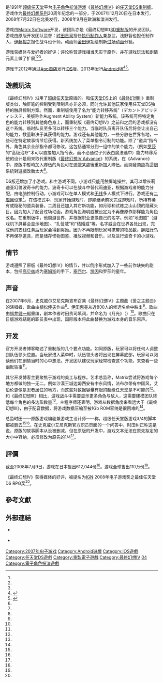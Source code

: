 {{NoteTA
| G1=Games
| G2=Square Enix
}}
{{Infobox VG
| title= 最終幻想IV
| japanese=ファイナルファンタジーIV
| english = Final Fantasy IV
| image = File:FF4DS NTSC front.jpg
| caption = 北美版[[Nintendo_DS|Nintendo DS]]游戏封面
| developer = [[史克威爾艾尼克斯|史克威爾艾尼克斯]]<br />[[Matrix_Software|Matrix Software]]
| publisher = 史克威爾艾尼克斯
| producer = 浅野智也
| director = [[时田贵司|时田贵司]]
| designer = 时田贵司<br />[[伊藤裕之|伊藤裕之]]
| artist = [[天野喜孝|天野喜孝]]
| composer = [[植松伸夫|植松伸夫]]
| released='''任天堂DS'''{{Vgrelease|JP|2007年12月20日|NA|2008年7月22日|AU|2008年9月4日|EU|2008年9月5日}}'''iOS'''{{Vgrelease|WW|2012年12月20日}}'''Android'''{{Vgrelease|WW|2013年6月4日}}
| series = [[最終幻想系列|最終幻想系列]]
| engine =
| genre = [[電子角色扮演遊戲|角色扮演]]（RPG）
| modes = [[单人电子游戏|单人]]、[[多人电子游戏|多人]]
| platforms = [[任天堂DS|任天堂DS]]、[[iOS|iOS]]、[[Android|Android]]
}}

{{vgname|最终幻想IV|ja=ファイナルファンタジーIV|en=Final Fantasy IV}}是1991年[[超级任天堂|超级任天堂]]平台[[电子角色扮演游戏|电子角色扮演游戏]]《[[最终幻想IV|最终幻想IV]]》的[[任天堂DS|任天堂DS]][[电子游戏重制|重制版]]。游戏作为[[最终幻想系列|最终幻想系列]]20周年纪念的一部分，于2007年12月20日在日本发行，2008年7月22日在北美发行，2008年9月在欧洲和澳洲发行。

游戏由[[Matrix_Software|Matrix Software]]开发，该团队亦是《最终幻想III》[[最终幻想III#3D重制版|3D重制版]]的开发团队。游戏由原版开发团队监督：[[时田贵司|时田贵司]]担任[[执行制作人|执行制作人]]兼总监，浅野智也担任制作人，[[伊藤裕之|伊藤裕之]]担任战斗设计师。动画师[[金田伊功|金田伊功]]绘制新[[Cutscene|过场动画]]分镜。

游戏获媒体与爱好者的好评；评论称赞游戏相当忠实于原作，并在游戏玩法和剧情元素上做了扩展<ref name="GSDSReview" /><ref name="ignreview" /><ref name="gamespy" />。

游戏于2012年通过[[App_Store_(iOS)|App商店]]发行[[iOS|iOS]]版，2013年发行[[Android|Android]]版<ref>{{cite web | url=http://www.dospy.com/news/fresh/apple/2012-12-08/19153.html | title=经典再现 最终幻想IV即将登陆iOS平台 | publisher=dospy智能手机网 | date=2012-12-08 | accessdate=2013-10-10 | author=jin02233440 | archive-date=2020-02-03 | archive-url=https://web.archive.org/web/20200203113209/http://www.dospy.com/news/fresh/apple/2012-12-08/19153.html | dead-url=no }}</ref><ref>{{cite web | url=http://mobile.163.com/12/1209/11/8I9F1OPF0011665S.html | title=Square Enix将发布最终幻想IV Android版 支持Ouya主机 | publisher=cnbeta(杭州) | date=2012-12-09 | accessdate=2013-10-10 | author=安卓应用铺 王晓嘉 | archive-date=2020-02-03 | archive-url=https://web.archive.org/web/20200203113215/http://mobile.163.com/12/1209/11/8I9F1OPF0011665S.html | dead-url=no }}</ref>。

== 遊戲玩法 ==
{{Main|最終幻想IV#遊戲玩法}}

《最终幻想IV》沿用了[[超级任天堂|超级任天堂]]原版的{{tsl|en|Active Time Battle System||即时战斗系统}}。和[[任天堂DS|任天堂DS]]上的《[[最终幻想III|最终幻想III]]》重制版类似，触屏笔的控制受到限制且亦非必须，同时允许其他玩家使用任天堂DS独特的触屏控制方案。然而，重制版使用了名为“能力转移系统”（デカントアビリティシステ，美版称作Augment Ability System）新能力系统。该系统可将特定角色的能力转移到其他角色身上，而重制版《最终幻想IV》之前和之后的游戏都没有这个系统。临时队员至多可以转移三个能力。当临时队员离开队伍后将会让出自己的能力，数量取决于其获得的能力。游戏还有其他能力，一些分散在世界各地，一些可在特定故事情节后获得。新系统加入了菜单指令订制的功能。除了“道具”指令外，角色其余全部指令都可修改。这包括通常分到一组中的某个能力。（例如[[最终幻想IV系列角色列表#萝纱·法雷尔|罗莎]]的“高级治疗”术可以直接加入指令表，而不必通过子列表白魔法选中）能力转移系统的设计是用来取代重制版《[[最终幻想IV_Advance|最终幻想IV Advance]]》的系统，在《Advance》中，原版中暫時加入隊伍的角色可在遊戲某處後重新加入隊伍，而開發商認為這個系統對遊戲改動太大<ref name="replace" />。

DS版还增加了小游戏。和主游戏不同，小游戏只能用触屏笔操控。其可以增长莉迪亚幻兽波奇卡的能力，波奇卡可以在战斗中替代莉迪亚，根据游戏者的能力分配，由电脑控制行动。小游戏可以在单人模式和[[任天堂Wi-Fi连接|无线]]多人模式下进行。游戏还有[[二周目|二周目]]设定<ref name="IGN Update" />。在该模式中，玩家开始游戏时，即能继承前次完成游戏时，所持有稀有或隐秘的道具装备。二周目还加入其它新功能，如月球和试炼之山山顶的隐藏头目。因为加入了配音过场动画，游戏角色海明威被设定为不再像原作那样能为角色改名。在重制版中，他周游世界，并根据职业更换自己的名字。例如“地图威”（游戏机下屏幕会显示地图）、“扎营威”和“结婚威”等。名字威会在世界各处出现，完成他的支线任务后玩家会得到奖励。因为不再限制玩家可携带的物品数，[[陆行鸟|胖陆行鸟]]不再保存道具，而是储存怪物图鉴、播放视频和音乐，以及进行波奇卡的小游戏。

== 情节 ==
{{Main|最终幻想IV#情节}}

游戏遵照了原版《最终幻想IV》的情节，并以倒序形式加入了一些前作缺失的剧本，包括[[最終幻想IV系列角色列表#高贝兹|高贝兹]]成为[[最終幻想IV系列角色列表#塞姆斯|塞姆斯]]的手下，[[最終幻想IV系列角色列表#塞西尔|塞西尔]]、[[最終幻想IV系列角色列表#凯因|凯因]]和罗莎的童年。

== 声音 ==
{{Main|最终幻想IV的音乐}}

在2007年6月，史克威尔艾尼克斯宣布召集《最终幻想IV》主题曲《爱之主题曲》的演唱者，歌曲由[[植松伸夫|植松伸夫]]作曲<ref name="vocalist" />。[[伊田惠美|伊田惠美]]从近800人的候选名单中胜出<ref name="love" />。歌曲由[[福井健一郎|福井健一郎]]重编，剧本作者时田贵司填词，并命名为《月光》（{{lang|ja|月の明り}}）<ref name="lyrics" />。歌曲只在日版游戏结尾的职员表中出现，国际版本将此曲替换为游戏本身的音乐原声。

== 开发 ==

官方开发者博客略述了重制版的几个要点功能。如同原版，玩家可以将任何人调整到队伍领头位置。当玩家进入菜单时，队伍领头者将出现在屏幕底部，玩家可以阅读他们在剧情当时的心中想法。开发团队建议玩家经常检查这个功能，来查看一些幽默轶事<ref name="developers" />。

其它开发博客主要聚焦于游戏的美工与程序。艺术总监称，Matrix尝试将游戏每个地方都做的独一无二。例如沙漠王城达姆西安有中东风情，法布尔带有中国风，艾伯伦更像是忍者居住的地方，而这些对数据容量有限的超级任天堂是不可能的<ref name="famicon" />。和《最终幻想III》相比，游戏战斗中需要显示更多角色与敌人，这需要建模团队降低每个角色的[[多边形|多边形]]数量<ref name="BlogProgramming" />。主程序师还表明，游戏从数据角度来看远大于《最终幻想III》，由于配音数据，将游戏数据压缩至被1Gb ROM容纳是很困难的<ref name="BlogProgramming" />。

总监时田——原版游戏编剧兼游戏主设计师——称，超级任天堂版游戏3/4的脚本都被删去<ref name="IGN Update" /><ref name="pretty" />。在史克威尔艾尼克斯官方职员页面的一个问答中，时田纠正称这是说，原版的故事脚本从没被删减，但在原版的开发中，游戏文本无法在原先拟定的大小中容纳，必须修改为原先的1/4<ref name="text" />。

== 評價 ==

{{VG Reviews
| state=collapsed
| GMS= 9.0 / 10<ref name="gamestats" />
| Fam = 35 / 40<ref name="famitsu" />
| GamePro = {{rating|5|5}}<ref name="gamepro" />
| GSpot = 9 /10<ref name="gamespot" />
| GSpy = {{rating|4.5|5}}<ref name="gamespy" />
| GT = 9.2 / 10<ref name="trailers" />
| GameZone = 9 / 10<ref name="zone" />
| IGN = 8.7 / 10<ref name="ignreview" />
| NWR = 9.5 / 10<ref name="worldreport" />
}}

截至2008年7月9日，游戏在日本售出612,044份<ref name="weekly" />。游戏全球售出110万份<ref name="fiscal" />。

《最终幻想IV》获得媒体的好评，被提名为[[IGN|IGN]] 2008年电子游戏奖之最佳任天堂DS RPG奖<ref name="ignrpg" />。

== 參考文獻 ==

{{reflist|refs=
<ref name="BlogProgramming">{{cite web| url=http://ff4developers.cocolog-nifty.com/column/2007/10/post_0b00.html| title=Official Blog: Programming| date=2007-10-27| accessdate=2007-10-27| publisher=Square Enix| deadurl=yes| archiveurl=https://web.archive.org/web/20071224154914/http://ff4developers.cocolog-nifty.com/column/2007/10/post_0b00.html| archivedate=2007-12-24}}</ref>
<ref name="developers">{{cite web| url=http://ff4developers.cocolog-nifty.com/column/2007/09/post_2447.html| title=Official Blog: Party Leader Thoughts| date=2007-09-19| accessdate=2007-09-19| publisher=Square Enix| deadurl=yes| archiveurl=https://web.archive.org/web/20071212164224/http://ff4developers.cocolog-nifty.com/column/2007/09/post_2447.html| archivedate=2007-12-12}}</ref>
<ref name="famicon">{{cite web| url=http://ff4developers.cocolog-nifty.com/column/2007/10/post_17ec.html| title=Official Blog: Art Direction| date=2007-10-12| accessdate=2007-10-12| publisher=Square Enix| deadurl=yes| archiveurl=https://web.archive.org/web/20071217181842/http://ff4developers.cocolog-nifty.com/column/2007/10/post_17ec.html| archivedate=2007-12-17}}</ref>
<ref name="famitsu">{{cite web|url=http://geimin.net/da/db/cross_review/index.php|title=List of Weekly Famitsu software Hall of Fame|publisher=Geimin.net|accessdate=2013-04-24|archive-url=https://www.webcitation.org/60vCuyu8d?url=http://geimin.net/da/db/cross_review/index.php|archive-date=2011-08-14|dead-url=yes}}</ref>
<ref name="fiscal">{{cite web | title=Results Briefing: Fiscal Year ended May 31, 2009 | date=2009-05-19 | url=http://www.hd.square-enix.com/eng/pdf/news/20090525_01en.pdf#8 | work=Square-Enix.com | accessdate=2009-07-21 | archive-date=2015-09-12 | archive-url=https://web.archive.org/web/20150912080046/http://www.hd.square-enix.com/eng/pdf/news/20090525_01en.pdf#8 | dead-url=no }}</ref>
<ref name="gamepro">{{cite web|archiveurl=https://web.archive.org/web/20090506064732/http://www.gamepro.com/article/reviews/205473/final-fantasy-iv/|accessdate=2013-04-24|work=[[GamePro|GamePro]]|title=Final Fantasy IV|author=Will Herring|date=2008-07-21|url=http://www.gamepro.com/article/reviews/205473/final-fantasy-iv/|archivedate=2009-05-06|deadurl=yes}}</ref>
<ref name="gamespot">{{cite web|url=http://www.gamespot.com/final-fantasy-iv/reviews/final-fantasy-iv-review-6193622/|title=Final Fantasy IV Review|accessdate=2013-04-24|author=Lark Anderson|date=2008-07-11|work=[[GameSpot|GameSpot]]|publisher=CBS Interactive|archive-date=2012-07-05|archive-url=https://web.archive.org/web/20120705114105/http://www.gamespot.com/final-fantasy-iv/reviews/final-fantasy-iv-review-6193622/|dead-url=no}}</ref>
<ref name="gamespy">{{cite web|url=http://uk.ds.gamespy.com/nintendo-ds/final-fantasy-iv/894006p1.html|title=Final Fantasy IV|last=Di Fiore|first=Elisa|date=2008-07-25|publisher=[[GameSpy|GameSpy]]|accessdate=2009-12-11|archive-date=2008-08-08|archive-url=https://web.archive.org/web/20080808013149/http://uk.ds.gamespy.com/nintendo-ds/final-fantasy-iv/894006p1.html|dead-url=no}}</ref>
<ref name="gamestats">{{cite web|title=Final Fantasy IV|work=Gamestats|publisher=IGN|accessdate=2013-04-24|url=http://www.gamestats.com/objects/905/905252/|deadurl=yes|archiveurl=https://web.archive.org/web/20130121215219/http://www.gamestats.com/objects/905/905252/|archivedate=2013-01-21}}</ref>
<ref name="GSDSReview">{{cite web|url=http://www.gamespot.com/final-fantasy-iv/reviews/final-fantasy-iv-review-6193622/|title=Final Fantasy IV Review|last=Anderson|first=Lark|date=2008-07-11|publisher=[[GameSpot|GameSpot]]|accessdate=2009-12-11|archive-date=2012-07-05|archive-url=https://web.archive.org/web/20120705114105/http://www.gamespot.com/final-fantasy-iv/reviews/final-fantasy-iv-review-6193622/|dead-url=no}}</ref>
<ref name="ignreview">{{cite web|url=http://www.ign.com/articles/2008/07/09/final-fantasy-iv-review|title=Final Fantasy IV Review|last=Bozon|date=2008-07-09|publisher=IGN|accessdate=2009-12-11|archive-date=2012-09-18|archive-url=https://web.archive.org/web/20120918052904/http://www.ign.com/articles/2008/07/09/final-fantasy-iv-review|dead-url=no}}</ref>
<ref name="ignrpg">{{cite web |title=IGN DS: Best RPG 2008 |url=http://uk.bestof.ign.com/2008/ds/7.html |publisher=IGN.com |accessdate=2008-12-19 |date=2008-12-15 |deadurl=yes |archiveurl=https://web.archive.org/web/20090201022840/http://bestof.ign.com/2008/ds/7.html |archivedate=2009-02-01 }}</ref>
<ref name="IGN Update">{{cite web | url=http://www.ign.com/articles/2007/05/17/final-fantasy-iv-update | title=Final Fantasy IV Update | publisher=IGN | date=2007-05-17 | accessdate=2007-09-30 | archive-date=2021-02-25 | archive-url=https://web.archive.org/web/20210225093043/https://www.ign.com/articles/2007/05/17/final-fantasy-iv-update | dead-url=no }}</ref>
<ref name="love">{{cite web |url=http://ff4developers.cocolog-nifty.com/column/2007/11/post_ab3b.html |title=Megumi Ida performs Theme of Love |accessdate=2007-11-16 |date=2007-11-16 |publisher=Matrix Software |deadurl=yes |archiveurl=https://web.archive.org/web/20071225045714/http://ff4developers.cocolog-nifty.com/column/2007/11/post_ab3b.html |archivedate=2007-12-25 }}</ref>
<ref name="lyrics">{{cite web |url=http://www.siliconera.com/2008/07/20/tsuki-no-akari-a-highlight-of-final-fantasy-iv-ds/ |title=‘Tsuki no Akari’ a highlight of Final Fantasy IV DS |accessdate=2008-07-21 |date=2007-07-20 |publisher=Siliconera |archive-date=2010-04-20 |archive-url=https://web.archive.org/web/20100420175436/http://www.siliconera.com/2008/07/20/tsuki-no-akari-a-highlight-of-final-fantasy-iv-ds/ |dead-url=no }}</ref>
<ref name="pretty">{{cite web | url=http://exophase.com/1044/final-fantasy-iv-ds-remake-not-just-pretty-graphics/ | title=Final Fantasy IV DS remake not just pretty graphics | author=x3sphere | date=2007-05-16 | accessdate=2007-09-30 | publisher=exophase.com | archive-date=2021-02-24 | archive-url=https://web.archive.org/web/20210224100314/https://www.exophase.com/1044/final-fantasy-iv-ds-remake-not-just-pretty-graphics/ | dead-url=no }}</ref>
<ref name="replace">{{cite web | url=http://ff4developers.cocolog-nifty.com/column/2007/10/post_588d.html | title=Official Blog: Character Abilities | date=2007-10-05 | accessdate=2007-10-05 | publisher=Square Enix | deadurl=yes | archiveurl=https://web.archive.org/web/20080922170945/http://ff4developers.cocolog-nifty.com/column/2007/10/post_588d.html | archivedate=2008-09-22 }}</ref>
<ref name="text">{{cite web|url=http://member.square-enix.com/na/features/ff4/02/|title=Final Fantasy IV Fan-powered Q&A Part 1|author=Square Enix|date=2008-09-05|accessdate=2008-09-27|publisher=member.square-enix.com|deadurl=yes|archiveurl=https://web.archive.org/web/20081012111621/http://member.square-enix.com/na/features/ff4/02/|archivedate=2008-10-12}}</ref>
<ref name="trailers">{{cite web|url=http://www.gametrailers.com/reviews/jczoku/final-fantasy-iv-review|work=GameTrailers|accessdate=2013-04-24|date=2008-07-23|title=Final Fantasy IV|publisher=Viacom Entertainment Group|archive-date=2012-10-13|archive-url=https://web.archive.org/web/20121013024234/http://www.gametrailers.com/reviews/jczoku/final-fantasy-iv-review|dead-url=no}}</ref>
<ref name="vocalist">{{cite web |url=http://www.square-enix.co.jp/ff4ds/guideline.html |title=「愛のテーマ」ヴォーカリスト募集要項 |accessdate=2007-05-12 |author=Square Enix staff |date=2007-05-01 |publisher=Square Enix Japan |archiveurl=https://web.archive.org/web/20070703210548/http://www.square-enix.co.jp/ff4ds/guideline.html |archivedate=2007-07-03 |language=ja |deadurl=yes }}</ref>
<ref name="weekly">{{cite journal|work=Weekly Famitsu|issue=1020}}</ref>
<ref name="worldreport">{{cite web|url=http://www.nintendoworldreport.com/review/16537|title=Final Fantasy IV|work=Nintendo World Report|accessdate=2013-04-24|author=Jonathan Metts|date=2008-08-12|archive-date=2012-09-27|archive-url=https://web.archive.org/web/20120927190042/http://www.nintendoworldreport.com/review/16537|dead-url=no}}</ref>
<ref name="zone">{{cite web|author=Eduardo Zacarias|url=http://nds.gamezone.com/gzreviews/r27778.htm|archiveurl=https://web.archive.org/web/20090425051942/http://nds.gamezone.com/gzreviews/r27778.htm|date=2008-08-04|work=GameZone|title=Final Fantasy IV Review|publisher=GameZone Online|archivedate=2009-04-25|deadurl=yes}}</ref>
}}

== 外部連結 ==
{{Portal box|最终幻想系列}}

* {{Official website|http://www.square-enix.co.jp/ff4ds/main.html}} {{ja icon}}
* {{Official website|http://na.square-enix.com/ff4/}} {{en icon}}

{{最终幻想系列|FF=FFIV}}

{{DEFAULTSORT:Final Fantasy 04}}
[[Category:2007年电子游戏|Category:2007年电子游戏]]
[[Category:Android遊戲|Category:Android遊戲]]
[[Category:IOS遊戲|Category:IOS遊戲]]
[[Category:任天堂DS遊戲|Category:任天堂DS遊戲]]
[[Category:重製電子遊戲|Category:重製電子遊戲]]
[[Category:最終幻想IV|Category:最終幻想IV]]
[[Category:最终幻想系列电子游戏|04]]
[[Category:電子角色扮演遊戲|Category:電子角色扮演遊戲]]